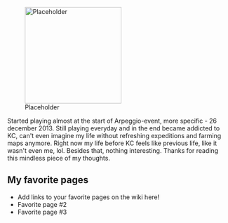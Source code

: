 [[File:Placeholder|thumb|220px]]

Started playing almost at the start of Arpeggio-event, more specific - 26 december 2013. Still playing everyday and in the end became addicted to KC, can't even imagine my life without refreshing expeditions and farming maps anymore. Right now my life before KC feels like previous life, like it wasn't even me, lol. Besides that, nothing interesting. Thanks for reading this mindless piece of my thoughts.

==My favorite pages==

* Add links to your favorite pages on the wiki here!
* Favorite page #2
* Favorite page #3
